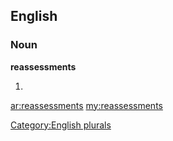 ==English==

===Noun===
'''reassessments'''

# {{plural of|[[reassessment]]}}

[[Category:English plurals]]

[[ar:reassessments]]
[[my:reassessments]]